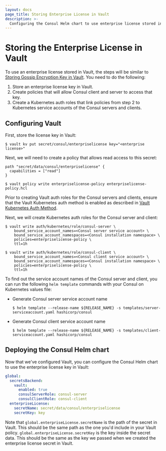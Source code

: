 ```yaml
---
layout: docs
page_title: Storing Enterprise License in Vault
description: >-
  Configuring the Consul Helm chart to use enterprise license stored in Vault.
---
```


# Storing the Enterprise License in Vault

To use an enterprise license stored in Vault, the steps will be similar to [Storing Gossip Encryption Key in Vault](/docs/k8s/installation/vault/gossip). You need to do the following:

1. Store an enterprise license key in Vault.
1. Create policies that will allow Consul client and server to access that key.
1. Create a Kubernetes auth roles that link policies from step 2 to Kubernetes service accounts of the Consul servers and clients.

## Configuring Vault

First, store the license key in Vault:

```shell-session
$ vault kv put secret/consul/enterpriselicense key="<enterprise license>"
```

Next, we will need to create a policy that allows read access to this secret:


<CodeBlockConfig filename="enterpriselicense-policy.hcl">

```HCL
path "secret/data/consul/enterpriselicense" {
  capabilities = ["read"]
}
```

</CodeBlockConfig>

```shell-session
$ vault policy write enterpriselicense-policy enterpriselicense-policy.hcl
```

Prior to creating Vault auth roles for the Consul servers and clients, ensure that the Vault Kubernetes auth method is enabled as described in [Vault Kubernetes Auth Method](/docs/k8s/installation/vault#vault-kubernetes-auth-method).

Next, we will create Kubernetes auth roles for the Consul server and client:

```shell-session
$ vault write auth/kubernetes/role/consul-server \
    bound_service_account_names=<Consul server service account> \
    bound_service_account_namespaces=<Consul installation namespace> \
    policies=enterpriselicense-policy \
    ttl=1h
```

```shell-session
$ vault write auth/kubernetes/role/consul-client \
    bound_service_account_names=<Consul client service account> \
    bound_service_account_namespaces=<Consul installation namespace> \
    policies=enterpriselicense-policy \
    ttl=1h
```

To find out the service account names of the Consul server and client,
you can run the following `helm template` commands with your Consul on Kubernetes values file:

- Generate Consul server service account name
  ```shell-session
  $ helm template --release-name ${RELEASE_NAME} -s templates/server-serviceaccount.yaml hashicorp/consul
  ```

- Generate Consul client service account name
  ```shell-session
  $ helm template --release-name ${RELEASE_NAME} -s templates/client-serviceaccount.yaml hashicorp/consul
  ```

## Deploying the Consul Helm chart

Now that we've configured Vault, you can configure the Consul Helm chart to
use the enterprise license key in Vault:

<CodeBlockConfig filename="values.yaml">

```yaml
global:
  secretsBackend:
    vault:
      enabled: true
      consulServerRole: consul-server
      consulClientRole: consul-client
  enterpriseLicense:
    secretName: secret/data/consul/enterpriselicense
    secretKey: key
```

</CodeBlockConfig>

Note that `global.enterpriseLicense.secretName` is the path of the secret in Vault.
This should be the same path as the one you'd include in your Vault policy.
`global.enterpriseLicense.secretKey` is the key inside the secret data. This should be the same
as the key we passed when we created the enterprise license secret in Vault.
